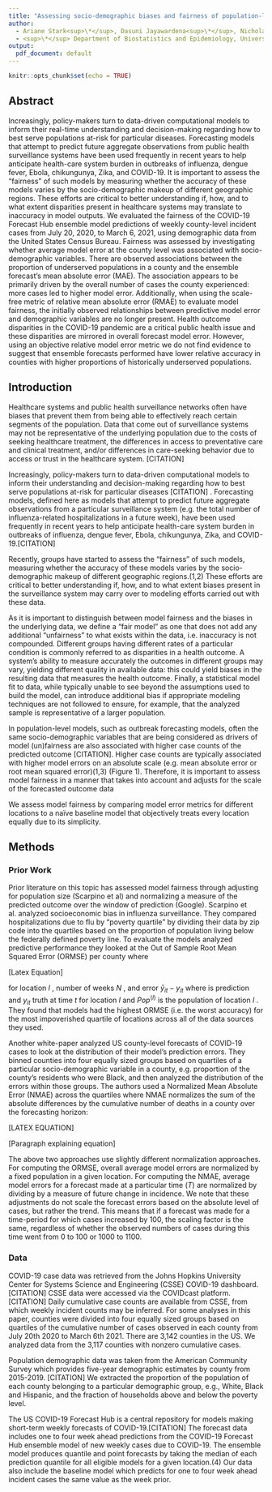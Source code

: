 ```yaml
---
title: "Assessing socio-demographic biases and fairness of population-level COVID-19 forecasts in the US"
author: 
  - Ariane Stark<sup>\*</sup>, Dasuni Jayawardena<sup>\*</sup>, Nicholas G. Reich<sup>\*</sup>
  - <sup>\*</sup> Department of Biostatistics and Epidemiology, University of Massachusetts Amherst
output:
  pdf_document: default
---
```


```r
knitr::opts_chunk$set(echo = TRUE)
```

## Abstract

Increasingly, policy-makers turn to data-driven computational models to inform their real-time understanding and decision-making regarding how to best serve populations at-risk for particular diseases. Forecasting models that attempt to predict future aggregate observations from public health surveillance systems have been used frequently in recent years to help anticipate health-care system burden in outbreaks of influenza, dengue fever, Ebola, chikungunya, Zika, and COVID-19. It is important to assess the “fairness” of such models by measuring whether the accuracy of these models varies by the socio-demographic makeup of different geographic regions. These efforts are critical to better understanding if, how, and to what extent disparities present in healthcare systems may translate to inaccuracy in model outputs. We evaluated the fairness of the COVID-19 Forecast Hub ensemble model predictions of weekly county-level incident cases from July 20, 2020, to March 6, 2021, using demographic data from the United States Census Bureau. Fairness was assessed by investigating whether average model error at the county level was associated with socio-demographic variables. There are observed associations between the proportion of underserved populations in a county and the ensemble forecast’s mean absolute error (MAE). The association appears to be primarily driven by the overall number of cases the county experienced: more cases led to higher model error. Additionally, when using the scale-free metric of relative mean absolute error (RMAE) to evaluate model fairness, the initially observed relationships between predictive model error and demographic variables are no longer present. Health outcome disparities in the COVID-19 pandemic are a critical public health issue and these disparities are mirrored in overall forecast model error. However, using an objective relative model error metric we do not find evidence to suggest that ensemble forecasts performed have lower relative accuracy in counties with higher proportions of historically underserved populations.  

## Introduction

Healthcare systems and public health surveillance networks often have biases that prevent them from being able to effectively reach certain segments of the population. Data that come out of surveillance systems may not be representative of the underlying population due to the costs of seeking healthcare treatment, the differences in access to preventative care and clinical treatment, and/or differences in care-seeking behavior due to access or trust in the healthcare system. [CITATION]

Increasingly, policy-makers turn to data-driven computational models to inform their understanding and decision-making regarding how to best serve populations at-risk for particular diseases [CITATION] . Forecasting models, defined here as models that attempt to predict future aggregate observations from a particular surveillance system (e.g. the total number of influenza-related hospitalizations in a future week), have been used frequently in recent years to help anticipate health-care system burden in outbreaks of influenza, dengue fever, Ebola, chikungunya, Zika, and COVID-19.[CITATION]  

Recently, groups have started to assess the “fairness” of such models, measuring whether the accuracy of these models varies by the socio-demographic makeup of different geographic regions.(1,2) These efforts are critical to better understanding if, how, and to what extent biases present in the surveillance system may carry over to modeling efforts carried out with these data.

As it is important to distinguish between model fairness and the biases in the underlying data, we define a “fair model” as one that does not add any additional “unfairness” to what exists within the data, i.e. inaccuracy is not compounded. Different groups having different rates of a particular condition is commonly referred to as disparities in a health outcome. A system’s ability to measure accurately the outcomes in different groups may vary, yielding different quality in available data: this could yield biases in the resulting data that measures the health outcome. Finally, a statistical model fit to data, while typically unable to see beyond the assumptions used to build the model, can introduce additional bias if appropriate modeling techniques are not followed to ensure, for example, that the analyzed sample is representative of a larger population.

In population-level models, such as outbreak forecasting models, often the same socio-demographic variables that are being considered as drivers of model (un)fairness are also associated with higher case counts of the predicted outcome [CITATION]. Higher case counts are typically associated with higher model errors on an absolute scale (e.g. mean absolute error or root mean squared error)(1,3) (Figure 1). Therefore, it is important to assess model fairness in a manner that takes into account and adjusts for the scale of the forecasted outcome data

We assess model fairness by comparing model error metrics for different locations to a naïve baseline model that objectively treats every location equally due to its simplicity.

## Methods

### Prior Work

Prior literature on this topic has assessed model fairness through adjusting for population size (Scarpino et al) and normalizing a measure of the predicted outcome over the window of prediction (Google). Scarpino et al. analyzed socioeconomic bias in influenza surveillance. They compared hospitalizations due to flu by “poverty quartile” by dividing their data by zip code into the quartiles based on the proportion of population living below the federally defined poverty line. To evaluate the models analyzed predictive performance they looked at the Out of Sample Root Mean Squared Error (ORMSE) per county where 

[Latex Equation]

for location $l$ , number of weeks $N$ , and error $\bar{y}_{it} - y_{it}$  where  is prediction and $y_{it}$ truth at time $t$ for location $l$  and $Pop^{(l)}$ is the population of location $l$ . They found that models had the highest ORMSE (i.e. the worst accuracy) for the most impoverished quartile of locations across all of the data sources they used. 

Another white-paper analyzed US county-level forecasts of COVID-19 cases to look at the distribution of their model’s prediction errors. They binned counties into four equally sized groups based on quartiles of a particular socio-demographic variable in a county, e.g. proportion of the county’s residents who were Black, and then analyzed the distribution of the errors within those groups.  The authors used a Normalized Mean Absolute Error (NMAE) across the quartiles where NMAE normalizes the sum of the absolute differences by the cumulative number of deaths in a county over the forecasting horizon:

[LATEX EQUATION]

[Paragraph explaining equation]

The above two approaches use slightly different normalization approaches. For computing the ORMSE, overall average model errors are normalized by a fixed population in a given location. For computing the NMAE, average model errors for a forecast made at a particular time ($T$) are normalized by dividing by a measure of future change in incidence. We note that these adjustments do not scale the forecast errors based on the absolute level of cases, but rather the trend. This means that if a forecast was made for a time-period for which cases increased by 100, the scaling factor is the same, regardless of whether the observed numbers of cases during this time went from 0 to 100 or 1000 to 1100.


### Data

COVID-19 case data was retrieved from the Johns Hopkins University Center for Systems Science and Engineering (CSSE) COVID-19 dashboard.[CITATION] CSSE data were accessed via the COVIDcast platform.[CITATION] Daily cumulative case counts are available from CSSE, from which weekly incident counts may be inferred. For some analyses in this paper, counties were divided into four equally sized groups based on quartiles of the cumulative number of cases observed in each county from July 20th 2020 to March 6th 2021. There are 3,142 counties in the US. We analyzed data from the 3,117 counties with nonzero cumulative cases.

Population demographic data was taken from the American Community Survey which provides five-year demographic estimates by county from 2015-2019. [CITATION]  We extracted the proportion of the population of each county belonging to a particular demographic group, e.g., White, Black and Hispanic, and the fraction of households above and below the poverty level.

The US COVID-19 Forecast Hub is a central repository for models making short-term weekly forecasts of COVID-19.[CITATION] The forecast data includes one to four week ahead predictions from the COVID-19 Forecast Hub ensemble model of new weekly cases due to COVID-19. The ensemble model produces quantile and point forecasts by taking the median of each prediction quantile for all eligible models for a given location.(4) Our data also include the baseline model which predicts for one to four week ahead incident cases the same value as the week prior.
